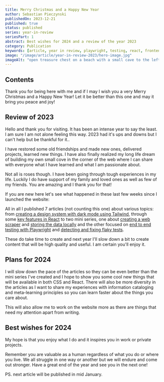 ```yaml
---
title: Merry Christmas and a Happy New Year
author: Sebastian Pieczynski
publishedOn: 2023-12-21
published: true
status: published
series: year-in-review
seriesPart: 1
abstract: Best wishes for 2024 and a review of the year 2023
category: Publication
keywords: [article, year in review, playwright, testing, react, frontend, typescript]
image: "/image/article/year-in-review-2023/hero-image.jpg"
imageAlt: "open treasure chest on a beach with a small cave to the left and a pirate ship at the sea in the background, watercolor style"
---
```


## Contents

Thank you for being here with me and if I may I wish you a very Merry Christmas and a Happy New Year! Let it be better than this one and may it bring you peace and joy!

## Review of 2023

Hello and thank you for visiting. It has been an intense year to say the least. I am sure I am not alone feeling this way. 2023 had it's ups and downs but I can't help but be thankful for it..

I have restored some old friendships and made new ones, delivered projects, learned new things. I have also finally realized my long life dream of building my own small cove in the corner of the web where I can share with everyone what I have learned and what I am passionate about.

Not all is roses though. I have been going through tough experiences in my life. Luckily I do have support of my family and loved ones as well as few of my friends. You are amazing and I thank you for that!

If you are new here let's see what happened in these last few weeks since I launched the website:

All in all I published 7 articles (not counting this one) about various topics: from [creating a design system with dark mode using Tailwind](/article/dark-mode-and-design-system-with-tailwind-in-next-js), through some [key features in React](/article/why-do-i-need-key-when-mapping-through-list-of-items-in-react) to two mini series, one about [creating a web scraper](/article/project-creating-web-scrapper-with-prisma-and-typescript-part-1) and [storing the data locally](/article/project-creating-web-scrapper-with-prisma-and-typescript-part-2) and the other focused on [end to end testing with Playwright](/article/end-to-end-testing-with-playwright-introduction) and [detecting and fixing flaky tests](/article/testing-creating-confidence-in-tests).

These do take time to create and next year I'll slow down a bit to create content that will be high quality and useful. I am certain you'll enjoy it.

## Plans for 2024

I will slow down the pace of the articles so they can be even better than the mini series I've created and I hope to show you some cool new things that will be available in both CSS and React. There will also be more diversity in the articles as I want to share my experiences with information cataloging and meta-learning principles so you can learn faster about the things you care about.

This will also allow me to work on the website more as there are things that need my attention apart from writing.

## Best wishes for 2024

My hope is that you enjoy what I do and it inspires you in work or private projects.

Remember you are valuable as a human regardless of what you do or where you live. We all struggle in one way or another but we will endure and come out stronger. Have a great end of the year and see you in the next one!

PS. next article will be published in mid January.
